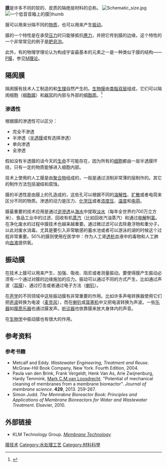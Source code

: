 {{Refimprove|time=2017-02-04T10:04:54+00:00}}
{{Other uses list|通常意义上的“膜”|弦理论概念|膜 (物理学)|解剖学概念|膜 (解剖学)}}
'''膜'''是许多不同的软的、皮质的隔绝层材料的总称。
[[Image:Schematic_size.jpg|upright]]
[[File:Lautsprechermembran.jpg|一个低音[[音箱]]上的膜|thumb]]

膜可以用来分隔不同的[[物质|物质]]，也可以用来产生[[振动|振动]]。

膜的一个特性是在承受[[压力|压力]]时只能够抵抗[[應力|應力]]，并把它传到膜的边缘，这个特性的一个非常常见的例子是[[肥皂泡|肥皂泡]]。

此外，有的物理学理论认为构成宇宙最基本的元素之一是一种类似于膜的结构——[[P膜|P膜]]，参见[[M理论|M理论]]。

==隔阂膜==
隔阂膜有技术人工制造的和[[生理学|生理]]自然产生的。[[生物膜|生物膜]]由[[类脂双层|类脂双层]]组成，它们可以隔阂细胞（[[细胞膜|细胞膜]]）和[[器官|器官]]的内部与外部的[[细胞质|细胞质]]。<ref>{{cite book|last=Cheryan, M|title=Ultrafiltration and Microfiltration Handbook|year=1998|publisher=echonomic Publishing Co., Inc|location=Lancaster, PA.}}</ref>

===渗透性===
根据膜的渗透性可以区分：
*完全不渗透
*半渗透（[[半透膜|半透膜]]或有选择渗透）
*单向渗透
*全渗透

假如没有半透膜的话今天的[[生命|生命]]不可能存在，因为所有的[[细胞|细胞]]都由一层半透膜环绕，只有一定的物质能够进入细胞内部。

技术上使用的人工膜是由[[聚合物|聚合物]]组成的，一般是通过浇制非常薄的层制作的。其它的制作方法包括凝结和腐蚀。

膜的半透性是由膜上的孔造成的，这些孔可以根据不同的[[溶解性|溶解性]]、[[扩散|扩散]]或者电荷来区分不同的物质。渗透的动力是压力、[[化学压|化学压]]或者[[浓度压|浓度压]]、[[温度|温度]]和[[电荷|电荷]]。

膜最重要的技术应用是通过[[逆滲透|逆滲透]]从[[海水|海水]]中提取[[淡水|淡水]]（每年全世界约700万立方米）、食品工业中的过滤、回收有机[[蒸汽|蒸汽]]（比如回收汽油蒸汽）和通过[[电解|电解]]制[[氯|氯]]。在净化废水的过程中膜技术也越来越重要。通过微过滤可以去除悬浮物和重分子，以此对废水消毒。尤其是要引入非常敏感的蓄水池或者可以游泳的湖的时候这个过程非常重要。50%的膜则使用在医学中：作为人工肾[[透析|透析]]血液中的毒物和人工肺向[[血液|血液]]提供氧。

==振动膜==
在技术上膜可以用来产生、加强、吸收、阻尼或者测量振动。要使得膜产生振动必须有一个通过对膜的边缘施加的应力。振动可以通过不同的方式产生，比如通过声波（[[耳膜|耳膜]]）、通过打击或者通过电子方法（[[喇叭|喇叭]]）。

在[[声学|声学]]的不同领域中这些振动膜有非常重要的作用。比如许多声电转换器使用它们把[[声波|声波]]转换为电波（[[麦克风|麦克风]]），而在[[喇叭|喇叭]]或[[耳塞机|耳塞机]]中又把电波转换为声波。一些[[乐器|乐器]]如[[膜质乐器|膜质乐器]]也通过膜发声。[[听诊器|听诊器]]也依靠膜来放大身体内的声音。

在[[生物学|生物学]]中振动膜也有很大的作用。

==参考资料==
{{reflist|1}}

===参考书籍===
*Metcalf and Eddy. ''Wastewater Engineering, Treatment and Reuse''. McGraw-Hill Book Company, New York. Fourth Edition, 2004.
*Paula van den Brink, Frank Vergeldt, Henk Van As, Arie Zwijnenburg, Hardy Temmink, [[Mark_van_Loosdrecht|Mark C.M.van Loosdrecht]]. "Potential of mechanical cleaning of membranes from a membrane bioreactor". ''Journal of membrane science''. '''429''', 2013. 259-267.
*Simon Judd. ''The Memrabne Bioreactor Book:  Principles and Applications of Membrane Bioreactors for Water and Wastewater Treatment''. Elsevier, 2010.

==外部链接==
*KLM Technology Group. [https://web.archive.org/web/20171115130823/http://www.klmtechgroup.com/PDF/EGD2/ENGINEERING_DESIGN_GUIDELINES_membrane_technology_rev_web.pdf ''Membrane Technology'']

[[Category:膜技术|]]
[[Category:水处理工艺|Category:水处理工艺]]
[[Category:材料科學|Category:材料科學]]